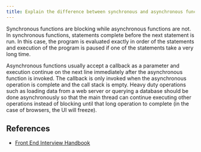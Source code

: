 ```yaml
---
title: Explain the difference between synchronous and asynchronous functions
---
```


Synchronous functions are blocking while asynchronous functions are not. In synchronous functions, statements complete before the next statement is run. In this case, the program is evaluated exactly in order of the statements and execution of the program is paused if one of the statements take a very long time.

Asynchronous functions usually accept a callback as a parameter and execution continue on the next line immediately after the asynchronous function is invoked. The callback is only invoked when the asynchronous operation is complete and the call stack is empty. Heavy duty operations such as loading data from a web server or querying a database should be done asynchronously so that the main thread can continue executing other operations instead of blocking until that long operation to complete (in the case of browsers, the UI will freeze).

## References

- [Front End Interview Handbook](https://www.frontendinterviewhandbook.com/javascript-questions)
